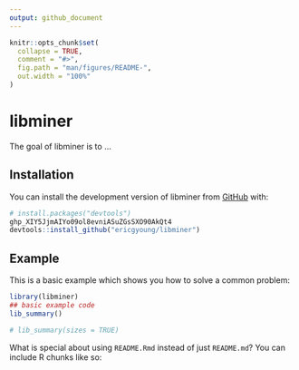 ```yaml
---
output: github_document
---
```


<!-- README.md is generated from README.Rmd. Please edit that file -->

```r
knitr::opts_chunk$set(
  collapse = TRUE,
  comment = "#>",
  fig.path = "man/figures/README-",
  out.width = "100%"
)
```

# libminer

<!-- badges: start -->
<!-- badges: end -->

The goal of libminer is to ...

## Installation

You can install the development version of libminer from [GitHub](https://github.com/) with:

``` r
# install.packages("devtools")
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
devtools::install_github("ericgyoung/libminer")
```

## Example

This is a basic example which shows you how to solve a common problem:

```r
library(libminer)
## basic example code
lib_summary()

# lib_summary(sizes = TRUE)
```

What is special about using `README.Rmd` instead of just `README.md`? You can include R chunks like so:
